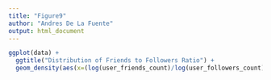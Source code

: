 ```yaml
---
title: "Figure9"
author: "Andres De La Fuente"
output: html_document
---
```


```r
ggplot(data) +
  ggtitle("Distribution of Friends to Followers Ratio") +
  geom_density(aes(x=(log(user_friends_count)/log(user_followers_count)), fill=is_fake_news, color=is_fake_news), alpha=0.4) 

```
